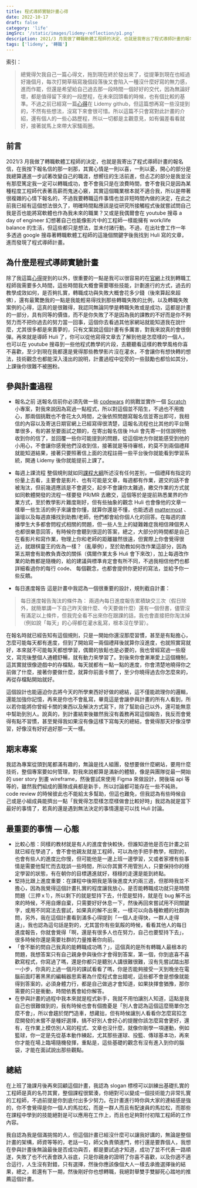 ```yaml
---
title: 程式導師實驗計畫心得
date: 2022-10-17
draft: false
category: 'life'
imgSrc: '/static/images/lidemy-reflection/p1.png'
description: 2021/3 月我做了轉職軟體工程師的決定，也就是我寄出了程式導師計畫的報名信，在我按下報名信的那一剎那，其實心情是一則以喜，一則以憂，開心的部分是我總算邁進一步試著改變自己的職涯，想嚮往的生活前進，但忐忑的部分是我並沒有那麼篤定我一定可以轉職成功
tags: ['lidemy', '轉職']
---
```


<PostImage
    source="/static/images/lidemy-reflection/p1.png"
    description='Photo by <a target="_blank" href="https://unsplash.com/@towfiqu999999?utm_source=unsplash&utm_medium=referral&utm_content=creditCopyText">Towfiqu</a>'
/>

索引：

<TOCInline toc={props.toc} exclude="Overview" toHeading={2} />

> 總覺得欠我自己一篇心得文，拖到現在終於發出來了，從提筆到現在也經過好幾個月，每次打開草稿寫幾個段落後又會陷入一種沒什麼好寫的無力感，進而作罷，但還是希望給自己過去那一段時間一個好好的交代，因為無論好壞，都是值得留下來的一段歷程，在未來回頭看的時候，也有個比較的基準。不過之前已經寫一篇[心得](https://github.com/Lidemy/mentor-program-5th/issues/29)在 Lidemy github，但這篇想再寫一些沒提到的，不然有些想法，沒寫下來會很可惜。所以這篇不只會寫對此計畫的介紹，還有個人的一些心路歷程，所以一切都是主觀意見，如有偏差看看就好，接著就馬上來帶大家騷兩圈。

## 前言
2021/3 月我做了轉職軟體工程師的決定，也就是我寄出了程式導師計畫的報名信，在我按下報名信的那一剎那，其實心情是一則以喜，一則以憂，開心的部分是我總算邁進一步試著改變自己的職涯，想嚮往的生活前進，但忐忑的部分是我並沒有那麼篤定我一定可以轉職成功，會不會我只是在浪費時間，會不會我只是因為某種程度工程師代表著高薪而鬼迷心竅，其實這個職業根本就不適合我，所以是帶著很複雜的心情下報名的，不過我要轉職這件事情也並非短時間內做的決定，在此之前我已經有這個想法很久了，明確時間點應該是從研究所接觸程式後就嘗試問自己我是否也能將寫軟體也作為我未來的職業？又或是我偶爾會在 youtube 搜尋 a day of engineer 幻想著自己也能像影片中的工程師一樣能擁有 work/life balance 的生活，但這些都只是想法，並未付諸行動。不過，在出社會工作一年多透過 google 搜尋著轉職軟體工程師的這幾個關鍵字後我找到 Huli 寫的文章，進而發現了程式導師計畫。

## 為什麼是程式導師實驗計畫
除了我這篇[心得](https://github.com/Lidemy/mentor-program-5th/issues/29)提到的以外，很重要的一點是我可以很容易的在[官網](https://bootcamp.lidemy.com/introduce.html)上找到轉職工程師我需要多久時間，這些時間我大概會需要哪些技能，計劃進行的方式，過去的教學成效如何，是否夠扎實，轉職成功與失敗大概會花多少錢（後來算起來超佛），還有最驚艷我的一點是我能輕易得找到那些轉職失敗的比例，以及轉職失敗案例的心得，這真的是很難得，我認同無論同學是轉職失敗或是成功，這都是計畫的一部分，具有同等的價值，而不是你失敗了不是因為我的課教的不好而是你不夠努力而不把你過去的努力當一回事，這個你去看過其他家網站就能知道我在說什麼，尤其很多都是來賣夢的，只有文案說這個計畫有多厲害，對我來說真的會很倒彈。再來就是導師 Huli 了，你可以從他寫得文章去了解到他是怎麼樣的一個人，也可以在 youtube 搜尋到一些他程式教學的片段，去聽聽看這樣的教學風格你喜不喜歡，至少到現在我都還是覺得那些教學影片沒在灌水，不會讓你有想快轉的想法，技術觀念也都能深入淺出的說明，計畫過程中從旁的一些鼓勵也都恰如其分，上課後你很難不被圈粉。


<PostImage
    source="/static/images/lidemy-reflection/p2.png"
    description='很喜歡網站的設計和 slogan'
/>

## 參與計畫過程
- 報名之前
送報名信前你必須先做一些 [codewars](https://www.codewars.com/) 的挑戰並實作一個 [Scratch](https://scratch.mit.edu/) 小專案，對我來說因為寫過一點程式，所以對這個並不陌生，不過也不用擔心，那兩個挑戰也不會花太久時間，之後依照問題寫報名信並寄出即可，我相信的內容以及寄送日期官網上已經寫得很清楚，這報名流程也比其他的平台簡單很多，有的甚至要面試之類的，在寄出報名信後 Huli 會先寄一封信說明他收到你的信了，並回覆一些你可能提到的問題，從這個地方你就能感受到他的小用心，不會讓你感覺他們沒收到信，接著就是等待審核，約莫不到兩個禮拜就能知道結果，接著只要照著信上面的流程註冊一些平台後你就能看到學習系統，開通 Lidemy 後你就能提前上課了。

- 每週上課流程
整個規則就如同[課程大綱](https://github.com/Lidemy/mentor-program-5th)所述沒有任何差別，一個禮拜有指定的份量上去看，主要會是影片、也有可能是文章，每週都有作業，遲交的話不會被淘汰，但前幾週應該是不會遲交，起步不會讓你太難過，繳交作業的方式就如同軟體開發的流程一樣要發 PR/MR 去繳交，這個等於是提前熟悉業界的作業方式，至於教學影片難度剛好，但有些抽象的觀念 Huli 也會像他的文章一樣舉一些生活的例子來讓會你懂，就算你還是不懂，也能透過 [mattermost](https://mattermost.com/) 、論壇以及每週直播找到助教/老師，他們都會給你個人化的回答。在每週的直播學生大多都會問程式相關的問題，但一些人生上的疑難雜症我相信辣個男人也都很樂意回答，有時候你會聽到很逗的答案，總之，大部分的時間都是自己在看影片和寫作業，物理上你和老師的距離雖然很遠，但實際上你會覺得很近，就跟棋靈王的佐為一樣？（亂舉例），至於助教如何改作業這部分，因為第五期會有助教負責改的關係（偶爾作業太多 Huli 會下來改），加上每週改作業的助教都是隨機的，給的建議與標準肯定會有所不同，不過我相信他們也都詳細看過你的每行 code、 每個觀念，也都會提供你更好的寫法，並給予你一些反饋。

<PostImage
    source="/static/images/lidemy-reflection/p3.png"
    description='在 mattermost 上助教專業的回覆（此助教也是我偶像）'
/>

- 每日進度報告
這是計畫中我認為一個很重要的設計，規則截自計畫：

> 每日進度報告淘汰的條件為：
兩週內每日進度報告累積缺交三次（假日除外，就簡單講一下自己昨天做什麼、今天要做什麼）還有一個但書，儘管沒有滿足以上條件，但我完全看不出來你在跟課的話，我也會直接把你淘汰掉（例如說「每天」的心得都在灌水亂寫，根本沒在學習）。

在報名時就已經告知有這個規則，只是一開始你還沒那麼習慣，甚至是有點擔心，怎麼可能每天都有進度，但到了開始寫一兩個禮拜後就算你沒進度，也就照實寫就好，本來就不可能每天都想學習，偶爾的放鬆也是必要的，我也曾經寫過一些廢文，寫完後整個人通體舒暢，就有動力來學習了。到後來你會漸漸愛上這個機制，這其實就很像遊戲中的存檔點，每天就都有一點一點的進度，你會清楚地曉得你之前做了什麼，接著你要做什麼，就算你前面卡關了，至少你曉得過去你怎麼來的，再從存檔點開始就好。

這個設計也能逼迫你去將今天的所學東西好好做的總結，這不僅能疏理你的邏輯，還能加強你記憶，再來是你也不會亂寫，畢竟這是會讓參與計畫的所有人看到，所以若你能將你曾經卡關的東西以及解決方式寫下，除了幫助自己以外，還可能無意中幫助到別人。說真的，到計畫結束後雖然我沒有義務再寫這個報告，我反而會覺得有點不習慣，甚至覺得我如果沒有像這樣下寫每天的總結，會覺得那天好像沒學習，好像沒有好好過好那一天一樣。

<PostImage
    source="/static/images/lidemy-reflection/p4.png"
    description='每日進度報告'
/>

## 期末專案
我認為專案從頭到尾都滿有趣的，無論是找人組團，發想要做什麼網站，要用什麼技術，整個專案要如何管理，對我來說都算是滿新的體驗，像是與團隊從最一開始的 user story 到畫 wireframe，然後嘗試來使用 Figma 來做設計，開後端 api 等等的，雖然我們組成的團隊成員都是新手，所以討論都可能存在一些不純熟，code review 的時候彼此也不能給太多幫助，但這也難免，但我認為有些時候自己或是小組成員能擠出一點「我覺得怎麼樣怎麼樣做會比較好時」我認為就是當下最好的事情了，若真的還是遇到無法決定的事情還是可以找 Huli 討論。

<PostImage
    source="/static/images/lidemy-reflection/p5.png"
    description='Figma'
/>

<PostImage
    source="/static/images/lidemy-reflection/p6.png"
    description='Figma'
/>

## 最重要的事情 — 心態
- 比較心態：同樣的教材就是有人的進度會快較快，但誰知道他是否在計畫之前就已經在學過了，會不會他親友就是工程師，可以為他手把手教學，相對的，也會有些人的進度比你慢，但可能他是一邊上班一邊學習，又或者家裡有些事情是需要他幫忙而去耽誤一些時間，所以你其實不用管別人，只要保持你的穩定學習的狀態，有在朝你的目標邁進就好，穩穩的走還是能到終點。
- 堅持比跟上進度重要：在課程中後期我是落後進度大約兩三週，但那時我並不擔心，因為我覺得這個計畫扎實的程度讓我放心，是否能轉職成功就只是時間問題（三押ｘ1），所以剩下的就是堅持下去，什麼是堅持，就是在 bug 解不出來的時候，不用自爆自棄，只需要好好休息一下，然後再回來嘗試用不同關鍵字，或用不同寫法去嘗試，如果真的解不出來，一樣可以向各種軟體的社群詢問，另外，我在這個計畫看到滿多心得提到「一個人走得快，一群人走得遠」，我也認為這句話是對的，尤其當你有些氣餒的時候，看看其他人的每日進度報告，你就會覺得「啊，還是有很多人也在努力，自己也要堅持下去」，很多時候你還是需要社群的力量推著你向前。
- 「會不斷的問自己我真的能轉職成功嗎？」，這個真的是所有轉職人最根本的問題，我想答案只有自己親身參與後你才會得到答案，第一個，你到底喜不喜歡寫程式，你寫過了嗎，還是你都只是聽別人講很難很難，沒有先嘗試踏出那一小步，你真的上過一個月的課試看看了嗎，你是否能夠接受一天到晚坐在電腦前面盯著黑黑的編輯器思索著為什麼程式會出錯呢，這些都不會是想像就能得到答案的，必須身體力行，都是自己做過才會知道，如果抉擇會猶豫，那你需要的只是衝動，時間依舊會給你解答。
- 在參與計畫的過程中我本來就是程式新手，我就不用怕讓別人知道，這點是我自己也很難做到的，我有時候也會有個擔憂是「別人會認為這個這麼簡單你怎麼不會」，所以會趨於閉門造車，想藏拙，但有時候讓別人看看你怎麼寫扣怎麼開發的未嘗不是種好選擇，搞不好別人會好心的提醒你該怎麼寫會更好，還有，在作業上模仿別人寫的程式、文章也沒什麼，就像你剛學一項運動，例如籃球，你一定是先從基本動作練起，尤其那些運球、投籃、傳球基本功，再來你才能在場上臨場隨機發揮，重點是，這些基礎的觀念有沒有進入到你的腦袋，才能在面試說出那些觀點。

## 總結
在上班了幾課月後再來回顧這個計畫，我認為 slogan 標榜可以訓練出基礎扎實的工程師是真的名符其實，整個課程很緊湊，你絕對可以變成一個技術能力非常扎實的工程師，不過前提是你到底付出多少努力。在計畫進行時你與大家的連結感是強的，你不會覺得是你一個人的馬拉松，而是一群人而且有配速員的馬拉松，而那些在課程中學到的技能絕對是可以應用在工作上，而且也足夠對付初階工程師的工作內容。

我自認為我是個滿挑惕的人，但這個計畫已經沒什麼可以讓我好講的，無論是整個計畫的架構，師資等等的，老話一句，師父負責領進門，修行還是要靠個人，我想在參與計畫後無論最後是否成功與否，都是要試過才知道，成功了並不代表一路順遂，失敗了也不代表會跌入谷底，只是你親身的證明了你喜不喜歡，以及你適不適合這行，人生沒有對錯，只有選擇，然後你應該像個大人一樣去承擔選擇後的結果，總之，若還有下一期，然後剛好你也想轉職，我絕對舉雙手雙腳死心踏地的推薦這個計畫。







